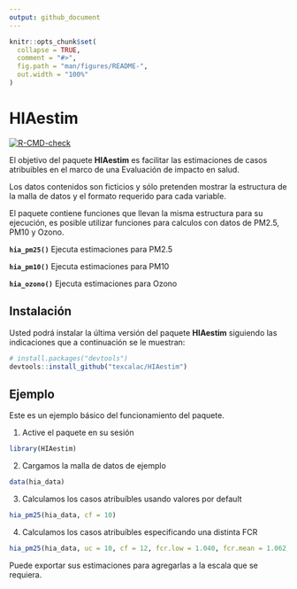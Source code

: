 ```yaml
---
output: github_document
---
```


<!-- README.md is generated from README.Rmd. Please edit that file -->

```r
knitr::opts_chunk$set(
  collapse = TRUE,
  comment = "#>",
  fig.path = "man/figures/README-",
  out.width = "100%"
)
```

# HIAestim

<!-- badges: start -->
[![R-CMD-check](https://github.com/texcalac/HIAestim/actions/workflows/R-CMD-check.yaml/badge.svg)](https://github.com/texcalac/HIAestim/actions/workflows/R-CMD-check.yaml)
<!-- badges: end -->

El objetivo del paquete **HIAestim** es facilitar las estimaciones de casos atribuibles en el marco de una Evaluación de impacto en salud.

Los datos contenidos son ficticios y sólo pretenden mostrar la estructura de la malla de datos y el formato requerido para cada variable.

El paquete contiene funciones que llevan la misma estructura para su ejecución, 
es posible utilizar funciones para calculos con datos de PM2.5, PM10 y Ozono.

**`hia_pm25()`** Ejecuta estimaciones para PM2.5

**`hia_pm10()`** Ejecuta estimaciones para PM10

**`hia_ozono()`** Ejecuta estimaciones para Ozono

## Instalación

Usted podrá instalar la última versión del paquete **HIAestim** siguiendo las indicaciones que a continuación se le muestran:

``` r
# install.packages("devtools")
devtools::install_github("texcalac/HIAestim")
```

## Ejemplo

Este es un ejemplo básico del funcionamiento del paquete.

1. Active el paquete en su sesión

```r
library(HIAestim)
```

2. Cargamos la malla de datos de ejemplo

```r
data(hia_data)
```

3. Calculamos los casos atribuíbles usando valores por default

```r
hia_pm25(hia_data, cf = 10)

```

4. Calculamos los casos atribuíbles especificando una distinta FCR

```r
hia_pm25(hia_data, uc = 10, cf = 12, fcr.low = 1.040, fcr.mean = 1.062, fcr.high = 1.083)

```

Puede exportar sus estimaciones para agregarlas a la escala que se requiera.



